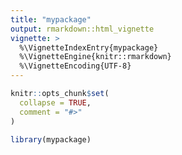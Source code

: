 ```yaml
---
title: "mypackage"
output: rmarkdown::html_vignette
vignette: >
  %\VignetteIndexEntry{mypackage}
  %\VignetteEngine{knitr::rmarkdown}
  %\VignetteEncoding{UTF-8}
---
```


```r
knitr::opts_chunk$set(
  collapse = TRUE,
  comment = "#>"
)
```

```r
library(mypackage)
```
